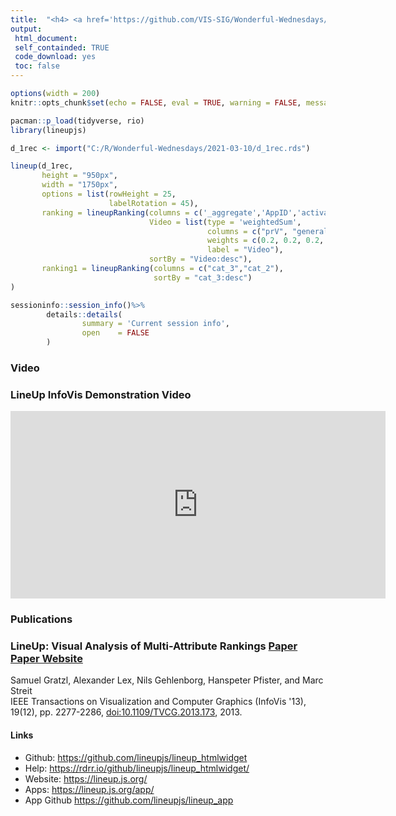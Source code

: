 ---
title:  "<h4> <a href='https://github.com/VIS-SIG/Wonderful-Wednesdays/tree/master/data/2021/2021-02-10'> Visualization of patterns of response data </a> by Agustin Calatroni"
output:
 html_document:
 self_containded: TRUE
 code_download: yes
 toc: false
---

<style type="text/css">
.main-container {
max-width: 1800px;
margin-left: auto;
margin-right: auto;
padding: 0; 
margin: 2px;}
</style>

```{r setup, include=FALSE}
options(width = 200)
knitr::opts_chunk$set(echo = FALSE, eval = TRUE, warning = FALSE, message = FALSE, comment = NA, cache = FALSE)
```

```{r packages}
pacman::p_load(tidyverse, rio)
library(lineupjs)
```

```{r import-data}
d_1rec <- import("C:/R/Wonderful-Wednesdays/2021-03-10/d_1rec.rds") 
```

```{r lineup}
lineup(d_1rec,
       height = "950px",
       width = "1750px",
       options = list(rowHeight = 25,
                      labelRotation = 45),
       ranking = lineupRanking(columns = c('_aggregate','AppID','activated','site','sev', 'sex', 'smoke','age','dx_copd','Video'),
                               Video = list(type = 'weightedSum', 
                                            columns = c("prV", "generalV", "inhalerV", "mindV", "smokeV"),
                                            weights = c(0.2, 0.2, 0.2, 0.2, 0.2),
                                            label = "Video"),
                               sortBy = "Video:desc"),
       ranking1 = lineupRanking(columns = c("cat_3","cat_2"),
                                sortBy = "cat_3:desc")
)
```

```{r}
sessioninfo::session_info()%>%
        details::details(
                summary = 'Current session info',
                open    = FALSE
        )
```

```{=html}
<h3>Video</h3>
<h3>LineUp InfoVis Demonstration Video</h3>
<iframe width="600" height="300" src="https://www.youtube.com/embed/iFqCBI4T8ks" title="YouTube video player" frameborder="0" allow="accelerometer; autoplay; clipboard-write; encrypted-media; gyroscope; picture-in-picture" allowfullscreen></iframe>

<h3>Publications</h3>
<h3>LineUp: Visual Analysis of Multi-Attribute Rankings
<a href="http://data.caleydo.org/papers/2013_infovis_lineup.pdf">Paper</a> 
<a href="http://caleydo.org/publications/2013_infovis_lineup/">Paper Website</a></h3>

<p>Samuel Gratzl, Alexander Lex, Nils Gehlenborg, Hanspeter Pfister, and Marc Streit <br>
IEEE Transactions on Visualization and Computer Graphics (InfoVis '13), 19(12), pp. 2277-2286, 
<a href="https://dx.doi.org/10.1109/TVCG.2013.173">doi:10.1109/TVCG.2013.173</a>, 2013.</p>
```

#### Links
- Github: <https://github.com/lineupjs/lineup_htmlwidget>  
- Help: <https://rdrr.io/github/lineupjs/lineup_htmlwidget/>  
- Website: <https://lineup.js.org/>  
- Apps: <https://lineup.js.org/app/>  
- App Github <https://github.com/lineupjs/lineup_app>  

